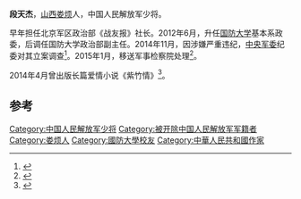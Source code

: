 '''段天杰'''，[[山西|山西]][[娄烦|娄烦]]人，中国人民解放军少将。

早年担任北京军区政治部《战友报》社长。2012年6月，升任[[国防大学|国防大学]]基本系政委，后调任国防大学政治部副主任。2014年11月，因涉嫌严重违纪，[[中央军委|中央军委]]纪委对其立案调查<ref>{{cite news|title=军队一次性披露14名军级以上干部被查处情况|url=http://news.sina.com.cn/c/2015-03-02/170431558543.shtml|accessdate=2015-04-02|newspaper=新浪网|archive-date=2020-08-07|archive-url=https://web.archive.org/web/20200807153633/http://news.sina.com.cn/c/2015-03-02/170431558543.shtml|dead-url=no}}</ref>。2015年1月，移送军事检察院处理<ref>{{cite news|title=国防大学政治部副主任段天杰少将被带走调查|url=http://news.china.com/domestic/945/20150120/19227649.html|accessdate=2015-04-02|newspaper=中华网|archive-date=2016-01-08|archive-url=https://web.archive.org/web/20160108143247/http://news.china.com/domestic/945/20150120/19227649.html|dead-url=no}}</ref>。

2014年4月曾出版长篇爱情小说《紫竹情》<ref>{{cite news|title=国防大学段天杰少将出版长篇爱情小说《紫竹情》|url=http://news.ifeng.com/gundong/detail_2014_04/14/35754182_0.shtml|accessdate=2015-04-02|newspaper=凤凰网|archive-date=2019-09-03|archive-url=https://web.archive.org/web/20190903193811/http://news.ifeng.com/gundong/detail_2014_04/14/35754182_0.shtml|dead-url=no}}</ref>。

==参考==
{{reflist}}
{{中国军事人物小作品}}
{{中共十八大以来的反腐败工作}}
[[Category:中国人民解放军少将|Category:中国人民解放军少将]]
[[Category:被开除中国人民解放军军籍者|Category:被开除中国人民解放军军籍者]]
[[Category:娄烦人|Category:娄烦人]]
[[Category:國防大學校友|Category:國防大學校友]]
[[Category:中華人民共和國作家|Category:中華人民共和國作家]]